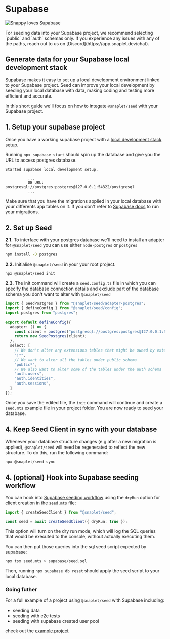 
# Supabase

![Snappy loves Supabase](/seed/integrations/supabase/Supabase_Docs_image.svg)

<Callout>
For seeding data into your Supabase project, we recommend selecting `public` and `auth` schemas only.
If you experience any issues with any of the paths, reach out to us on [Discord](https://app.snaplet.dev/chat).
</Callout>

## Generate data for your Supabase local development stack

Supabase makes it easy to set up a local development environment linked to your Supabase project.
Seed can improve your local development by seeding your local database with data, making coding and testing more efficient and accurate.

In this short guide we'll focus on how to integate `@snaplet/seed` with your Supabase project.

## 1. Setup your supabase project

Once you have a working supabase project with a [local development stack](https://supabase.com/docs/guides/cli/local-development) setup.

Running `npx supabase start` should spin up the database and give you the URL to access postgres database.

```
Started supabase local development setup.

          ...
          DB URL: postgresql://postgres:postgres@127.0.0.1:54322/postgresql
          ...
```

Make sure that you have the migrations applied in your local database with your differents app tables on it.
If you don't refer to [Supabase docs](https://supabase.com/docs/guides/cli/local-development#link-your-project) to run your migrations.

## 2. Set up Seed

**2.1.** To interface with your postgres database we'll need to install an adapter for `@snaplet/seed` you can use either `node-postgres` or `postgres`

```bash
npm install -D postgres
```

**2.2.** Initialise `@snaplet/seed` in your your root project.

```bash >_&nbsp;terminal
npx @snaplet/seed init
```

**2.3.** The init command will create a `seed.config.ts` file in which you can specify the database connection details and exclude part of the
database schema you don't want to alter with `@snaplet/seed`

```ts
import { SeedPostgres } from "@snaplet/seed/adapter-postgres";
import { defineConfig } from "@snaplet/seed/config";
import postgres from "postgres";

export default defineConfig({
  adapter: () => {
    const client = postgres("postgresql://postgres:postgres@127.0.0.1:54322/postgresql");
    return new SeedPostgres(client);
  },
  select: [
    // We don't alter any extensions tables that might be owned by extensions
    "!*",
    // We want to alter all the tables under public schema
    "public*",
    // We also want to alter some of the tables under the auth schema
    "auth.users",
    "auth.identities",
    "auth.sessions",
  ]
});
```

Once you save the edited file, the `init` command will continue and create a `seed.mts` example file in your project folder.
You are now ready to seed your database.

## 4. Keep Seed Client in sync with your database

Whenever your database structure changes (e.g after a new migration is applied), `@snaplet/seed` will need be regenerated to reflect the new structure.
To do this, run the following command:

```bash >_&nbsp;terminal
npx @snaplet/seed sync
```

## 4. (optional) Hook into Supabase seeding workflow

You can hook into [Supabase seeding workflow](https://supabase.com/docs/guides/cli/local-development#add-sample-data) using the `dryRun` option for client creation in the `seed.mts` file:

```ts
import { createSeedClient } from "@snaplet/seed";

const seed = await createSeedClient({ dryRun: true });
```

This option will turn on the dry run mode, which will log the SQL queries that would be executed to the console, without actually executing them.

You can then put those queries into the sql seed script expected by supabase:

```bash
npx tsx seed.mts > supabase/seed.sql
```

Then, running `npx supabase db reset` should apply the seed script to your local database.


### Going futher

For a full example of a project using `@snaplet/seed` with Supabase including:

- seeding data
- seeding with e2e tests
- seeding with supabase created user pool

check out the [example project](https://github.com/snaplet/examples/tree/main/seed/supabase-twitter-clone)